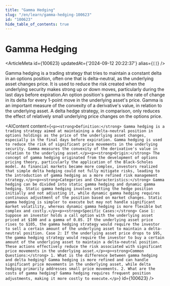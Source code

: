 ```yaml
---
title: "Gamma Hedging"
slug: "/en/learn/gamma-hedging-100623"
id: "100623"
hide_table_of_contents: true
---
```



# Gamma Hedging

<ArticleMeta id={100623} updatedAt={'2024-09-12 20:22:37'} alias={`[]`} />
<div className='border-solid border-b border-t-0 my-4 border-[var(--ifm-color-gray-300)]' />

Gamma hedging is a trading strategy that tries to maintain a constant delta in an options position, often one that is delta-neutral, as the underlying asset changes price. It is used to reduce the risk created when the underlying security makes strong up or down moves, particularly during the last days before expiration.An option position's gamma is the rate of change in its delta for every 1-point move in the underlying asset's price. Gamma is an important measure of the convexity of a derivative's value, in relation to the underlying asset. A delta hedge strategy, in comparison, only reduces the effect of relatively small underlying price changes on the options price.

<AIContent content={`<p><strong>Definition:</strong> Gamma hedging is a trading strategy aimed at maintaining a delta-neutral position in options holdings as the price of the underlying asset changes, especially in the final days before expiration. Gamma hedging is used to reduce the risk of significant price movements in the underlying security. Gamma measures the convexity of the derivative's value in relation to the underlying asset.</p><p><strong>Origin:</strong> The concept of gamma hedging originated from the development of options pricing theory, particularly the application of the Black-Scholes model. As financial markets became more complex, investors realized that simple delta hedging could not fully mitigate risks, leading to the introduction of gamma hedging as a more refined risk management strategy.</p><p><strong>Categories and Characteristics:</strong> Gamma hedging can be divided into static gamma hedging and dynamic gamma hedging. Static gamma hedging involves setting the hedge position initially and not adjusting it, while dynamic gamma hedging requires continuous adjustment of the position based on market changes. Static gamma hedging is simpler to execute but may not handle significant market volatility, whereas dynamic gamma hedging is more flexible but complex and costly.</p><p><strong>Specific Cases:</strong> Case 1: Suppose an investor holds a call option with the underlying asset priced at $100 and a gamma of 0.05. If the underlying asset price rises to $105, the gamma hedging strategy would require the investor to sell a certain amount of the underlying asset to maintain a delta-neutral position. Case 2: If the underlying asset price drops to $95, the gamma hedging strategy would require the investor to buy a certain amount of the underlying asset to maintain a delta-neutral position. These actions effectively reduce the risk associated with significant price movements in the underlying asset.</p><p><strong>Common Questions:</strong> 1. What is the difference between gamma hedging and delta hedging? Gamma hedging is more refined and can handle significant price movements in the underlying asset, while delta hedging primarily addresses small price movements. 2. What are the costs of gamma hedging? Gamma hedging requires frequent position adjustments, making it more costly to execute.</p>`} id={100623} />
